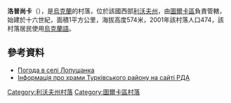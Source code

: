 {{coord|49|16|46|N|22|45|27|E|scale:100000|display=title}}

'''洛普尚卡'''（{{lang-uk|Лопушанка}}），是[[烏克蘭|烏克蘭]]的村落，位於該國西部[[利沃夫州|利沃夫州]]，由[[圖爾卡區|圖爾卡區]]負責管轄，始建於十六世紀，面積1平方公里，海拔高度574米，2001年該村落人口474，該村落居民使用[[烏克蘭語|烏克蘭語]]。

==參考資料==
* [http://weather.in.ua/ua/l'vovskaja/13845 Погода в селі Лопушанка] {{Wayback|url=http://weather.in.ua/ua/l%27vovskaja/13845 |date=20111221155402 }}
* [http://turka-rda.gov.ua/turkivschyna-turystychna/1284-2/ Інформація про храми Турківського району на сайті РДА] {{Wayback|url=http://turka-rda.gov.ua/turkivschyna-turystychna/1284-2/ |date=20161006031122 }}

{{DEFAULTSORT:Лопушанка}}
[[Category:利沃夫州村落|Category:利沃夫州村落]]
[[Category:圖爾卡區村落|Category:圖爾卡區村落]]


{{Lviv-geo-stub}}
